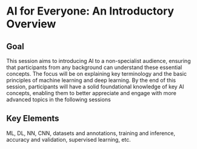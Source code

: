 # AI for  Everyone: An Introductory Overview

## Goal {.unnumbered}
This session aims to introducing AI to a non-specialist audience, ensuring that participants from any background can understand these essential concepts. The focus will be on explaining key terminology and the basic principles of machine learning and deep learning. By the end of this session, participants will have a solid foundational knowledge of key AI concepts, enabling them to better appreciate and engage with more advanced topics in the following sessions

## Key Elements {.unnumbered}
ML, DL, NN, CNN, datasets and annotations, training and inference, accuracy and validation, supervised learning, etc.
